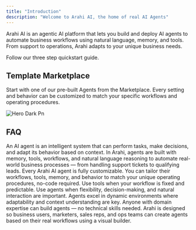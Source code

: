 ```yaml
---
title: "Introduction"
description: "Welcome to Arahi AI, the home of real AI Agents"
---
```


Arahi AI is an agentic AI platform that lets you build and deploy AI agents to automate business workflows using natural language, memory, and tools. From support to operations, Arahi adapts to your unique business needs.

<Card title="Start here" icon="rocket" horizontal href="/quickstart">
  Follow our three step quickstart guide.
</Card>

## Template Marketplace

Start with one of our pre-built Agents from the Marketplace. Every setting and behavior can be customized to match your specific workflows and operating procedures.

![Hero Dark Pn](/images/hero-dark.png)

## FAQ

<AccordionGroup>
  <Accordion title="What is an AI agent?">
An AI agent is an intelligent system that can perform tasks, make decisions, and adapt its behavior based on context. In Arahi, agents are built with memory, tools, workflows, and natural language reasoning to automate real-world business processes — from handling support tickets to qualifying leads.
  </Accordion>
  <Accordion title="How customizable are Arahi AI agents?" >
Every Arahi AI agent is fully customizable. You can tailor their workflows, tools, memory, and behavior to match your unique operating procedures, no-code required.
  </Accordion>
  <Accordion title="When should I use an agent instead of a tool?" >
Use tools when your workflow is fixed and predictable. Use agents when flexibility, decision-making, and natural interaction are important. Agents excel in dynamic environments where adaptability and context understanding are key.
  </Accordion>
  <Accordion title="Who can build agents on Arahi?" >
Anyone with domain expertise can build agents — no technical skills needed. Arahi is designed so business users, marketers, sales reps, and ops teams can create agents based on their real workflows using a visual builder.
  </Accordion>
</AccordionGroup>